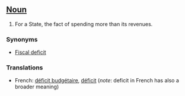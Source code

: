 ==[[Noun]]==

#For a State, the fact of spending more than its revenues.
===Synonyms===
*[[Fiscal deficit]]
===Translations===
*French: [[déficit budgétaire]], [[déficit]] (''note'': deficit in French has also a broader meaning)
